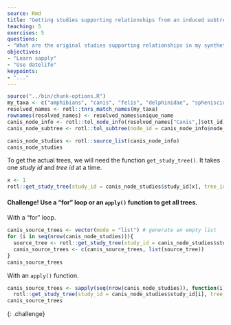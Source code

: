 ```yaml
---
source: Rmd
title: "Getting studies supporting relationships from an induced subtree"
teaching: 5
exercises: 5
questions:
- "What are the original studies supporting relationships in my synthetic subtree?"
objectives:
- "Learn sapply"
- "Use datelife"
keypoints:
- "..."
---
```

```r
source("../bin/chunk-options.R")
my_taxa <- c("amphibians", "canis", "felis", "delphinidae", "spheniscidae")
resolved_names <- rotl::tnrs_match_names(my_taxa)
rownames(resolved_names) <- resolved_names$unique_name
canis_node_info <- rotl::tol_node_info(resolved_names["Canis",]$ott_id)
canis_node_subtree <- rotl::tol_subtree(node_id = canis_node_info$node_id)
```

```r
canis_node_studies <- rotl::source_list(canis_node_info)
canis_node_studies
```
To get the actual trees, we will need the function `get_study_tree()`.
It takes one _study id_ and _tree id_ at a time.

```r
x <- 1
rotl::get_study_tree(study_id = canis_node_studies$study_id[x], tree_id = canis_node_studies$tree_id[x], tip_label="ott_taxon_name", deduplicate = TRUE)
```

#### **Challenge!** Use a "for" loop or an `apply()` function to get all trees.

With a "for" loop.

```r
canis_source_trees <- vector(mode = "list") # generate an empty list
for (i in seq(nrow(canis_node_studies))){
  source_tree <- rotl::get_study_tree(study_id = canis_node_studies$study_id[i], tree_id = canis_node_studies$tree_id[i], tip_label="ott_taxon_name", deduplicate = TRUE)
  canis_source_trees <- c(canis_source_trees, list(source_tree))
}
canis_source_trees
```

With an `apply()` function.

```r
canis_source_trees <- sapply(seq(nrow(canis_node_studies)), function(i)
  rotl::get_study_tree(study_id = canis_node_studies$study_id[i], tree_id = canis_node_studies$tree_id[i], tip_label="ott_taxon_name", deduplicate = TRUE))
canis_source_trees
```
{: .challenge}

